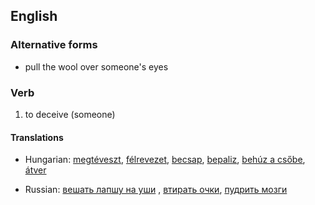 ==English==

===Alternative forms===
* pull the wool over someone's eyes

===Verb===
{{infl|en|verb|head=to [[pull]] [[the]] [[wool]] [[over]] somebody's [[eye]]s}}

# {{idiom}} to deceive (someone)

====Translations====
{{trans-top|to deceive someone}}
* Hungarian: [[megtéveszt]], [[félrevezet]], [[becsap]], [[bepaliz]], [[behúz a csőbe]], [[átver]]
{{trans-mid}}
* Russian: [[вешать лапшу на уши]]<!--to hang noodles on the ears-->, [[втирать очки]], [[пудрить мозги]]<!--to powder the brains-->
{{trans-bottom}}